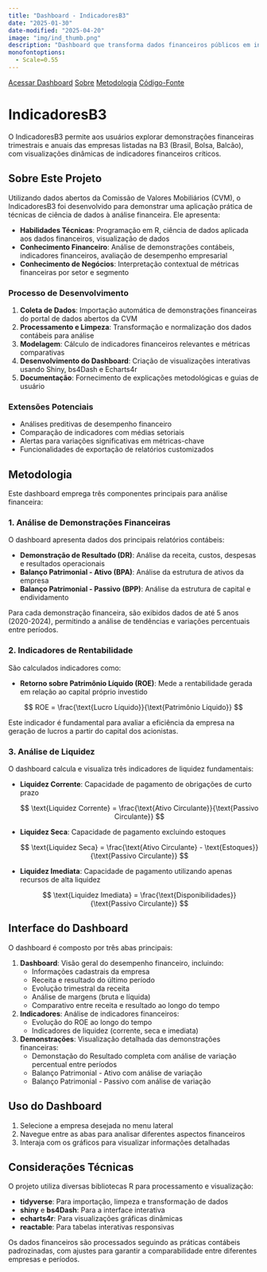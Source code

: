 ```yaml
---
title: "Dashboard - IndicadoresB3"
date: "2025-01-30"
date-modified: "2025-04-20"
image: "img/ind_thumb.png"
description: "Dashboard que transforma dados financeiros públicos em insights através de uma interface interativa."
monofontoptions: 
  - Scale=0.55
---
```


[<i class="bi bi-bar-chart-fill"></i> Acessar Dashboard](https://luc-dasilva.shinyapps.io/indicadoresb3/){.btn .btn-outline-primary .btn role="button"}
[<i class="bi bi-info-circle-fill"></i> Sobre](#sobre-este-projeto){.btn .btn-outline-primary .btn role="button"}
[<i class="bi bi-book-fill"></i> Metodologia](#metodologia){.btn .btn-outline-primary .btn role="button"}
[<i class="bi bi-github"></i> Código-Fonte](https://github.com/luc-dasilva/indicadores_b3){.btn .btn-outline-primary .btn role="button"} 

# IndicadoresB3

O IndicadoresB3 permite aos usuários explorar demonstrações financeiras trimestrais e anuais das empresas listadas na B3 (Brasil, Bolsa, Balcão), com visualizações dinâmicas de indicadores financeiros críticos.

## Sobre Este Projeto

Utilizando dados abertos da Comissão de Valores Mobiliários (CVM), o IndicadoresB3 foi desenvolvido para demonstrar uma aplicação prática de técnicas de ciência de dados à análise financeira. Ele apresenta:

- **Habilidades Técnicas**: Programação em R, ciência de dados aplicada aos dados financeiros, visualização de dados
- **Conhecimento Financeiro**: Análise de demonstrações contábeis, indicadores financeiros, avaliação de desempenho empresarial
- **Conhecimento de Negócios**: Interpretação contextual de métricas financeiras por setor e segmento

### Processo de Desenvolvimento

1. **Coleta de Dados**: Importação automática de demonstrações financeiras do portal de dados abertos da CVM
2. **Processamento e Limpeza**: Transformação e normalização dos dados contábeis para análise
3. **Modelagem**: Cálculo de indicadores financeiros relevantes e métricas comparativas
4. **Desenvolvimento do Dashboard**: Criação de visualizações interativas usando Shiny, bs4Dash e Echarts4r
5. **Documentação**: Fornecimento de explicações metodológicas e guias de usuário

### Extensões Potenciais

- Análises preditivas de desempenho financeiro
- Comparação de indicadores com médias setoriais
- Alertas para variações significativas em métricas-chave
- Funcionalidades de exportação de relatórios customizados

## Metodologia

Este dashboard emprega três componentes principais para análise financeira:

### 1. Análise de Demonstrações Financeiras

O dashboard apresenta dados dos principais relatórios contábeis:

- **Demonstração de Resultado (DR)**: Análise da receita, custos, despesas e resultados operacionais
- **Balanço Patrimonial - Ativo (BPA)**: Análise da estrutura de ativos da empresa
- **Balanço Patrimonial - Passivo (BPP)**: Análise da estrutura de capital e endividamento

Para cada demonstração financeira, são exibidos dados de até 5 anos (2020-2024), permitindo a análise de tendências e variações percentuais entre períodos.

### 2. Indicadores de Rentabilidade

São calculados indicadores como:

- **Retorno sobre Patrimônio Líquido (ROE)**: Mede a rentabilidade gerada em relação ao capital próprio investido

$$
ROE = \frac{\text{Lucro Líquido}}{\text{Patrimônio Líquido}}
$$

Este indicador é fundamental para avaliar a eficiência da empresa na geração de lucros a partir do capital dos acionistas.

### 3. Análise de Liquidez

O dashboard calcula e visualiza três indicadores de liquidez fundamentais:

- **Liquidez Corrente**: Capacidade de pagamento de obrigações de curto prazo
  
  $$
  \text{Liquidez Corrente} = \frac{\text{Ativo Circulante}}{\text{Passivo Circulante}}
  $$

- **Liquidez Seca**: Capacidade de pagamento excluindo estoques
  
  $$
  \text{Liquidez Seca} = \frac{\text{Ativo Circulante} - \text{Estoques}}{\text{Passivo Circulante}}
  $$

- **Liquidez Imediata**: Capacidade de pagamento utilizando apenas recursos de alta liquidez
  
  $$
  \text{Liquidez Imediata} = \frac{\text{Disponibilidades}}{\text{Passivo Circulante}}
  $$

## Interface do Dashboard

O dashboard é composto por três abas principais:

1. **Dashboard**: Visão geral do desempenho financeiro, incluindo:
   - Informações cadastrais da empresa
   - Receita e resultado do último período
   - Evolução trimestral da receita
   - Análise de margens (bruta e líquida)
   - Comparativo entre receita e resultado ao longo do tempo

2. **Indicadores**: Análise de indicadores financeiros:
   - Evolução do ROE ao longo do tempo
   - Indicadores de liquidez (corrente, seca e imediata)

3. **Demonstrações**: Visualização detalhada das demonstrações financeiras:
   - Demonstação do Resultado completa com análise de variação percentual entre períodos
   - Balanço Patrimonial - Ativo com análise de variação
   - Balanço Patrimonial - Passivo com análise de variação

## Uso do Dashboard

1. Selecione a empresa desejada no menu lateral
2. Navegue entre as abas para analisar diferentes aspectos financeiros
3. Interaja com os gráficos para visualizar informações detalhadas

## Considerações Técnicas

O projeto utiliza diversas bibliotecas R para processamento e visualização:

- **tidyverse**: Para importação, limpeza e transformação de dados
- **shiny** e **bs4Dash**: Para a interface interativa
- **echarts4r**: Para visualizações gráficas dinâmicas
- **reactable**: Para tabelas interativas responsivas

Os dados financeiros são processados seguindo as práticas contábeis padrozinadas, com ajustes para garantir a comparabilidade entre diferentes empresas e períodos.